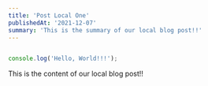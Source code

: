 ```yaml
---
title: 'Post Local One'
publishedAt: '2021-12-07'
summary: 'This is the summary of our local blog post!!' 
---
```


```javascript:Hello.js

console.log('Hello, World!!!');

```

This is the content of our local blog post!! 




